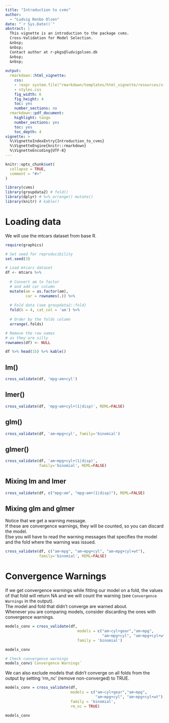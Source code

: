 ```yaml
---
title: "Introduction to cvms"
author: 
  - "Ludvig Renbo Olsen"
date: "`r Sys.Date()`"
abstract: |
  This vignette is an introduction to the package cvms.  
  Cross-Validation for Model Selection.  
  &nbsp;  
  &nbsp;  
  Contact author at r-pkgs@ludvigolsen.dk
  &nbsp;  
  &nbsp;  
  
output: 
  rmarkdown::html_vignette:
    css: 
    - !expr system.file("rmarkdown/templates/html_vignette/resources/vignette.css", package = "rmarkdown")
    - styles.css
    fig_width: 6
    fig_height: 4
    toc: yes
    number_sections: no
  rmarkdown::pdf_document:
    highlight: tango
    number_sections: yes
    toc: yes
    toc_depth: 4
vignette: >
  %\VignetteIndexEntry{Introduction_to_cvms}
  %\VignetteEngine{knitr::rmarkdown}
  %\VignetteEncoding{UTF-8}
---
```


```r
knitr::opts_chunk$set(
  collapse = TRUE,
  comment = "#>"
)
```

```r
library(cvms)
library(groupdata2) # fold()
library(dplyr) # %>% arrange() mutate()
library(knitr) # kable()

```


# Loading data
We will use the mtcars dataset from base R.

```r
require(graphics)

# Set seed for reproducibility
set.seed(3)

# Load mtcars dataset
df <- mtcars %>% 
  
  # Convert am to factor
  # and add car column
  mutate(am = as.factor(am),
         car = rownames(.)) %>% 
  
  # Fold data (see groupdata2::fold)
  fold(k = 4, cat_col = 'am') %>% 
  
  # Order by the folds column
  arrange(.folds) 

# Remove the row names
# as they are silly
rownames(df) <- NULL

df %>% head(15) %>% kable()
```

## lm()

```r
cross_validate(df, 'mpg~am+cyl')
```

## lmer()

```r
cross_validate(df, 'mpg~am+cyl+(1|disp)', REML=FALSE)
```

## glm()

```r
cross_validate(df, 'am~mpg+cyl', family='binomial')
```

## glmer()

```r
cross_validate(df, 'am~mpg+cyl+(1|disp)', 
               family='binomial', REML=FALSE)
```


## Mixing lm and lmer

```r
cross_validate(df, c("mpg~am", "mpg~am+(1|disp)"), REML=FALSE)
```

## Mixing glm and glmer

Notice that we get a warning message.  
If these are convergence warnings, they will be counted, so you can discard the model.  
Else you will have to read the warning messages that specifies the model and the fold where the warning was issued.  

```r
cross_validate(df, c("am~mpg", "am~mpg+cyl", "am~mpg+cyl+wt"), 
               family='binomial', REML=FALSE)
```


# Convergence Warnings
If we get convergence warnings while fitting our model on a fold, the values of that fold will return NA and we will count the warning (see `Convergence Warnings` in the output).  
The model and fold that didn't converge are warned about.  
Whenever you are comparing models, consider discarding the ones with convergence warnings.  

```r
models_conv = cross_validate(df, 
                                models = c("am~cyl+gear","am~mpg", 
                                           "am~mpg+cyl", "am~mpg+cyl+wt"),
                                family = 'binomial')

models_conv

# Check convergence warnings
models_conv$`Convergence Warnings`
```

We can also exclude models that didn't converge on all folds from the output by setting 'rm_nc' (remove non-converged) to TRUE. 

```r
models_conv = cross_validate(df, 
                             models = c("am~cyl+gear","am~mpg", 
                                        "am~mpg+cyl", "am~mpg+cyl+wt"),
                             family = 'binomial',
                             rm_nc = TRUE)

models_conv

```

